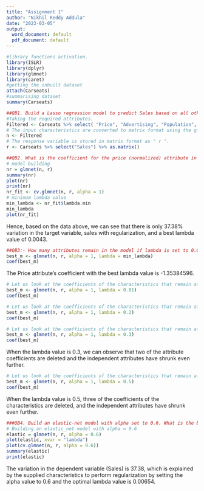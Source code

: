 ```yaml
---
title: "Assignment 1"
author: "Nikhil Reddy Addula"
date: "2023-03-05"
output:
  word_document: default
  pdf_document: default
---
```


```r
#library functions activation.
library(ISLR)
library(dplyr)
library(glmnet)
library(caret)
#getting the inbuilt dataset
attach(Carseats)
#summarising dataset
summary(Carseats)
```

```r
##QB1. Build a Lasso regression model to predict Sales based on all other attributes ("Price", "Advertising", "Population", "Age", "Income" and "Education").  What is the best value of lambda for such a lasso model?##
#Taking the required attributes.
Filtered <- Carseats %>% select( "Price", "Advertising", "Population", "Age", "Income", "Education") %>% scale(center = TRUE, scale = TRUE) %>% as.matrix()
# The input characteristics are converted to matrix format using the glmnet package.
n <- Filtered
# The response variable is stored in matrix format as " r ".
r <- Carseats %>% select("Sales") %>% as.matrix()
```


```r
##QB2. What is the coefficient for the price (normalized) attribute in the best model (i.e. model with the optimal lambda)?##
# model building
nr = glmnet(n, r) 
summary(nr)
plot(nr)
print(nr)
nr_fit <- cv.glmnet(n, r, alpha = 1)
# minimum lambda value
min_lambda <- nr_fit$lambda.min
min_lambda
plot(nr_fit)
```
Hence, based on the data above, we can see that there is only 37.38% variation in the target variable, sales with regularization, and a best lambda value of 0.0043.

```r
##QB3:- How many attributes remain in the model if lambda is set to 0.01? How that number changes if lambda is increased to 0.1? Do you expect more variables to stay in the model (i.e., to have non-zero coefficients) as we increase lambda? ##
best_m <- glmnet(n, r, alpha = 1, lambda = min_lambda)
coef(best_m)
```
The Price attribute's coefficient with the best lambda value is -1.35384596.
```r
# Let us look at the coefficients of the characteristics that remain after lambda is set to 0.01.
best_m <- glmnet(n, r, alpha = 1, lambda = 0.01)
coef(best_m)
```

```r
# Let us look at the coefficients of the characteristics that remain after lambda is set to 0.2.
best_m <- glmnet(n, r, alpha = 1, lambda = 0.2)
coef(best_m)
```

```r
# Let us look at the coefficients of the characteristics that remain after lambda is set to 0.3.
best_m <- glmnet(n, r, alpha = 1, lambda = 0.3)
coef(best_m)
```
When the lambda value is 0.3, we can observe that two of the attribute coefficients are deleted and the independent attributes have shrunk even further.

```r
# Let us look at the coefficients of the characteristics that remain after lambda is set to 0.5.
best_m <- glmnet(n, r, alpha = 1, lambda = 0.5)
coef(best_m)
```
When the lambda value is 0.5, three of the coefficients of the characteristics are deleted, and the independent attributes have shrunk even further.


```r
###QB4. Build an elastic-net model with alpha set to 0.6. What is the best value of lambda for such a model? ###
# Building an elastic_net model with alpha = 0.6
elastic = glmnet(n, r, alpha = 0.6)
plot(elastic, xvar = "lambda")
plot(cv.glmnet(n, r, alpha = 0.6))
summary(elastic)
print(elastic)
```

The variation in the dependent variable (Sales) is 37.38, which is explained by the supplied characteristics to perform regularization by setting the alpha value to 0.6 and the optimal lambda value is 0.00654.

